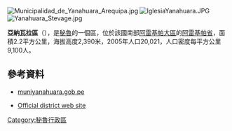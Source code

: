 [[Image:Municipalidad_de_Yanahuara_Arequipa.jpg|right]]
[[Image:IglesiaYanahuara.JPG|right]]
[[Image:Yanahuara_Stevage.jpg|right]]

{{Coord|16|23|14|S|71|32|31|W|display=title}}

'''亞納瓦拉區'''（{{lang-es|Distrito de Yanahuara}}），是[[秘魯|秘魯]]的一個區，位於該國南部[[阿雷基帕大區|阿雷基帕大區]]的[[阿雷基帕省|阿雷基帕省]]，面積2.2平方公里，海拔高度2,390米，2005年人口20,021，人口密度每平方公里9,100人。

==參考資料==
* [https://web.archive.org/web/20071116024624/http://www.muniyanahuara.gob.pe/ muniyanahuara.gob.pe]
* {{es icon}} [https://web.archive.org/web/20071116024624/http://www.muniyanahuara.gob.pe/ Official district web site]

{{Peru-geo-stub}}
[[Category:秘魯行政區|Category:秘魯行政區]]
